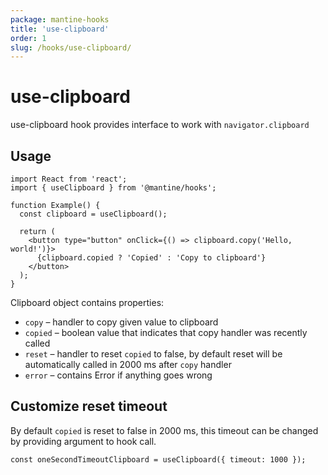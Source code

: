 ```yaml
---
package: mantine-hooks
title: 'use-clipboard'
order: 1
slug: /hooks/use-clipboard/
---
```



# use-clipboard

<PageHeader
  source="mantine-hooks/src/hooks/use-clipboard/use-clipboard.ts"
  docs="hooks/use-clipboard.mdx"
  package="@mantine/hooks"
/>

use-clipboard hook provides interface to work with `navigator.clipboard`

## Usage

```tsx
import React from 'react';
import { useClipboard } from '@mantine/hooks';

function Example() {
  const clipboard = useClipboard();

  return (
    <button type="button" onClick={() => clipboard.copy('Hello, world!')}>
      {clipboard.copied ? 'Copied' : 'Copy to clipboard'}
    </button>
  );
}
```

Clipboard object contains properties:

- `copy` – handler to copy given value to clipboard
- `copied` – boolean value that indicates that copy handler was recently called
- `reset` – handler to reset `copied` to false, by default reset will be automatically called in 2000 ms after `copy` handler
- `error` – contains Error if anything goes wrong

## Customize reset timeout

By default `copied` is reset to false in 2000 ms, this timeout can be changed by providing argument to hook call.

```tsx
const oneSecondTimeoutClipboard = useClipboard({ timeout: 1000 });
```

<UseClipboardDemo />
